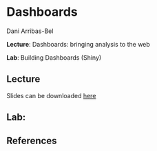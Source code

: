 # Dashboards

Dani Arribas-Bel

**Lecture**: Dashboards: bringing analysis to the web

**Lab**: Building Dashboards (Shiny)

## Lecture

Slides can be downloaded [here](https://github.com/GDSL-UL/wma/raw/main/pdf/lecture_08.pdf)

## Lab:

## References
